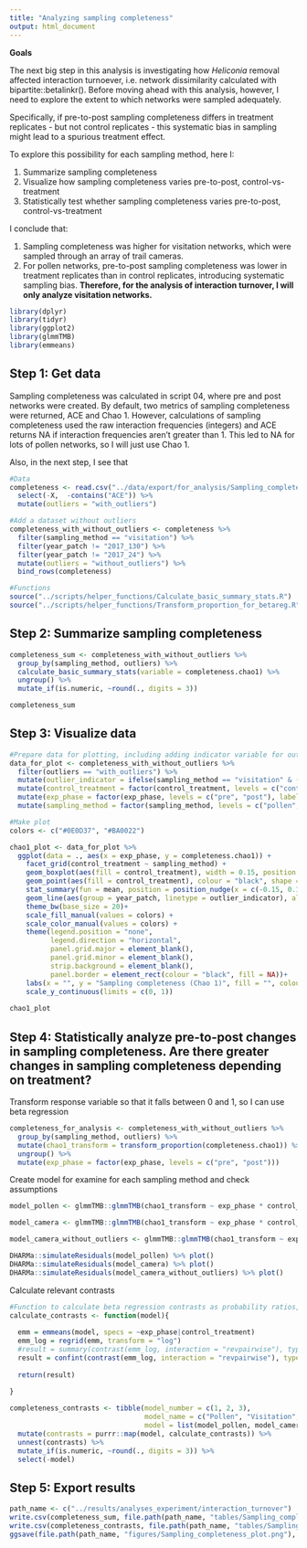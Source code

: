 ```yaml
---
title: "Analyzing sampling completeness"
output: html_document
---
```


**Goals**

The next big step in this analysis is investigating how *Heliconia* removal affected interaction turnoever, i.e. network dissimilarity calculated with bipartite::betalinkr(). Before moving ahead with this analysis, however, I need to explore the extent to which networks were sampled adequately.

Specifically, if pre-to-post sampling completeness differs in treatment replicates - but not control replicates - this systematic bias in sampling might lead to a spurious treatment effect.

To explore this possibility for each sampling method, here I:

1. Summarize sampling completeness
2. Visualize how sampling completeness varies pre-to-post, control-vs-treatment
3. Statistically test whether sampling completeness varies pre-to-post, control-vs-treatment

I conclude that:

1. Sampling completeness was higher for visitation networks, which were sampled through an array of trail cameras.
2. For pollen networks, pre-to-post sampling completeness was lower in treatment replicates than in control replicates, introducing systematic sampling bias. **Therefore, for the analysis of interaction turnover, I will only analyze visitation networks.**

```r
library(dplyr)
library(tidyr)
library(ggplot2)
library(glmmTMB)
library(emmeans)
```

## Step 1: Get data

Sampling completeness was calculated in script 04, where pre and post networks were created. By default, two metrics of sampling completeness were returned, ACE and Chao 1. However, calculations of sampling completeness used the raw interaction frequencies (integers) and ACE returns NA if interaction frequencies aren't greater than 1. This led to NA for lots of pollen networks, so I will just use Chao 1.

Also, in the next step, I see that 
```r
#Data
completeness <- read.csv("../data/export/for_analysis/Sampling_completeness_for_analysis.csv") %>%
  select(-X,  -contains("ACE")) %>%
  mutate(outliers = "with_outliers")

#Add a dataset without outliers
completeness_with_without_outliers <- completeness %>%
  filter(sampling_method == "visitation") %>%
  filter(year_patch != "2017_130") %>%
  filter(year_patch != "2017_24") %>%
  mutate(outliers = "without_outliers") %>%
  bind_rows(completeness)

#Functions
source("../scripts/helper_functions/Calculate_basic_summary_stats.R")
source("../scripts/helper_functions/Transform_proportion_for_betareg.R")
```

## Step 2: Summarize sampling completeness
```r
completeness_sum <- completeness_with_without_outliers %>%
  group_by(sampling_method, outliers) %>%
  calculate_basic_summary_stats(variable = completeness.chao1) %>% 
  ungroup() %>%
  mutate_if(is.numeric, ~round(., digits = 3))

completeness_sum
```

## Step 3: Visualize data
```r
#Prepare data for plotting, including adding indicator variable for outliers
data_for_plot <- completeness_with_without_outliers %>%
  filter(outliers == "with_outliers") %>%
  mutate(outlier_indicator = ifelse(sampling_method == "visitation" & (year_patch == "2017_130" | year_patch == "2017_24"), "outlier", "not_outlier")) %>%
  mutate(control_treatment = factor(control_treatment, levels = c("control", "treatment"), labels = c("Control", "Treatment"))) %>%
  mutate(exp_phase = factor(exp_phase, levels = c("pre", "post"), labels = c("Pre", "Post"))) %>%
  mutate(sampling_method = factor(sampling_method, levels = c("pollen", "visitation"), labels = c("Pollen", "Visitation")))

#Make plot
colors <- c("#0E0D37", "#BA0022")

chao1_plot <- data_for_plot %>%
  ggplot(data = ., aes(x = exp_phase, y = completeness.chao1)) +
    facet_grid(control_treatment ~ sampling_method) +
    geom_boxplot(aes(fill = control_treatment), width = 0.15, position = position_nudge(x = c(-0.15, 0.15)), alpha = 0.5, outlier.shape = NA) +
    geom_point(aes(fill = control_treatment), colour = "black", shape = 21, position = position_dodge(width = 0.45), alpha = 1, size = 2) +
    stat_summary(fun = mean, position = position_nudge(x = c(-0.15, 0.15)), geom = "point", shape = 18, size = 3) +
    geom_line(aes(group = year_patch, linetype = outlier_indicator), alpha = 0.6) +
    theme_bw(base_size = 20)+
    scale_fill_manual(values = colors) +
    scale_color_manual(values = colors) +
    theme(legend.position = "none",
          legend.direction = "horizontal",
          panel.grid.major = element_blank(),
          panel.grid.minor = element_blank(),
          strip.background = element_blank(),
          panel.border = element_rect(colour = "black", fill = NA))+
    labs(x = "", y = "Sampling completeness (Chao 1)", fill = "", colour = "") +
    scale_y_continuous(limits = c(0, 1))
    
chao1_plot
```

## Step 4: Statistically analyze pre-to-post changes in sampling completeness. Are there greater changes in sampling completeness depending on treatment?

Transform response variable so that it falls between 0 and 1, so I can use beta regression
```r
completeness_for_analysis <- completeness_with_without_outliers %>%
  group_by(sampling_method, outliers) %>%
  mutate(chao1_transform = transform_proportion(completeness.chao1)) %>%
  ungroup() %>%
  mutate(exp_phase = factor(exp_phase, levels = c("pre", "post"))) 
```

Create model for examine for each sampling method and check assumptions
```r
model_pollen <- glmmTMB::glmmTMB(chao1_transform ~ exp_phase * control_treatment + (1|patch/year_patch), data = filter(completeness_for_analysis, sampling_method == "pollen"), family = "beta_family")

model_camera <- glmmTMB::glmmTMB(chao1_transform ~ exp_phase * control_treatment + (1|patch/year_patch), data = filter(completeness_for_analysis, sampling_method == "visitation" & outliers == "with_outliers"), family = "beta_family")

model_camera_without_outliers <- glmmTMB::glmmTMB(chao1_transform ~ exp_phase * control_treatment + (1|patch/year_patch), data = filter(completeness_for_analysis, sampling_method == "visitation" & outliers == "without_outliers"), family = "beta_family")

DHARMa::simulateResiduals(model_pollen) %>% plot()
DHARMa::simulateResiduals(model_camera) %>% plot()
DHARMa::simulateResiduals(model_camera_without_outliers) %>% plot()
```

Calculate relevant contrasts
```r
#Function to calculate beta regression contrasts as probability ratios, as in script 05
calculate_contrasts <- function(model){
  
  emm = emmeans(model, specs = ~exp_phase|control_treatment) 
  emm_log = regrid(emm, transform = "log")
  #result = summary(contrast(emm_log, interaction = "revpairwise"), type = "response") #Without CI, with p-value
  result = confint(contrast(emm_log, interaction = "revpairwise"), type = "response") #With CI, without p-value
  
  return(result)
  
}

completeness_contrasts <- tibble(model_number = c(1, 2, 3),
                                 model_name = c("Pollen", "Visitation", "Visitation (without outliers)"),
                                 model = list(model_pollen, model_camera, model_camera_without_outliers)) %>%
  mutate(contrasts = purrr::map(model, calculate_contrasts)) %>%
  unnest(contrasts) %>%
  mutate_if(is.numeric, ~round(., digits = 3)) %>%
  select(-model)
```

## Step 5: Export results
```r
path_name <- c("../results/analyses_experiment/interaction_turnover")
write.csv(completeness_sum, file.path(path_name, "tables/Sampling_completeness_summary.csv"))
write.csv(completeness_contrasts, file.path(path_name, "tables/Sampling_completeness_contrasts.csv"))
ggsave(file.path(path_name, "figures/Sampling_completeness_plot.png"), plot = chao1_plot, width = 7, height = 7, units = "in", dpi = 300)
```

